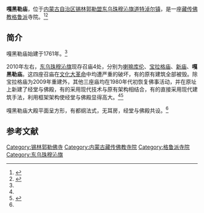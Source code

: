 {{Infobox Tibetan Buddhist monastery
|name =嘎黑勒庙
|image = 
|image size = 250px
|alt = 
|caption = 
|t=
|w=
|to = 
|ipa={{IPA|}}
|z=
|thdl=
|e=
|tc=嘎黑勒廟
|s=嘎黑勒庙
|p=
|m=
|k=
|pushpin_map = 
|latd =  | latm =  | lats =  | latNS = 
|longd=  | longm= | longs =| longEW = 
|iso_region = 
|map_caption = 
|mapsize = 
|location_country = 中国
|location = {{CHN}}[[内蒙古自治区|内蒙古自治区]][[锡林郭勒盟|锡林郭勒盟]][[东乌珠穆沁旗|东乌珠穆沁旗]]
|coordinates_display =
|founded_by = 
|date_founded =
|date_renovated =
|sect = [[格鲁派|格鲁派]]
|mather =
|children =
|dedicated_to = 
|tulku =
|head_lama = 
|head_mgh =
|no._of_monks = 
|architecture = 
|festivals =
|footnotes = 
}}

'''嘎黑勒庙'''，位于[[内蒙古自治区|内蒙古自治区]][[锡林郭勒盟|锡林郭勒盟]][[东乌珠穆沁旗|东乌珠穆沁旗]][[道特淖尔镇|道特淖尔镇]]，是一座[[藏传佛教|藏传佛教]][[格鲁派|格鲁派]]寺院。<ref name=minzujianzhu>{{Cite web |url=http://www.naic.org.cn/chs/article.php?id=2394 |title=白雪、张鹏举、额尔德穆图，关于锡林郭勒盟藏传佛教寺庙实地调研的情况，中国民族建筑网，2011-08-16 |accessdate=2013-07-21 |archive-date=2011-12-05 |archive-url=https://web.archive.org/web/20111205152118/http://www.naic.org.cn/chs/article.php?id=2394 |dead-url=yes }}</ref><ref name=xilinribao>{{Cite web |url=http://www.xlglrbw.com/wenshi/2012-05/31/content_3540.htm |title=浅述喇嘛庙宇在锡盟革命斗争中的重要作用，锡林郭勒日报网，2012-05-31 |accessdate=2013-07-21 |archive-date=2014-05-03 |archive-url=https://web.archive.org/web/20140503183503/http://www.xlglrbw.com/wenshi/2012-05/31/content_3540.htm |dead-url=no }}</ref>

==简介==
嘎黑勒庙始建于1761年。<ref name=minzujianzhu/>

2010年左右，[[东乌珠穆沁旗|东乌珠穆沁旗]]现存召庙4处，分别为[[集惠寺|喇嘛库伦]]、[[宝拉格庙|宝拉格庙]]、[[新庙_(东乌珠穆沁旗)|新庙]]、'''嘎黑勒庙'''。这四座召庙在[[文化大革命|文化大革命]]中均遭严重的破坏，有的原有建筑全部被毁。除宝拉格庙为2009年重建外，其他三座庙均在1980年代初恢复佛事活动，并在原址上新建了经堂与佛殿，有的采用现代技术与原有架构相结合，有的直接采用现代建筑手法，利用框架架构使经堂与佛殿显得高大。<ref name=minzujianzhu/><ref>{{Cite web |url=http://msj.dwq.gov.cn/fpb_xgyw/fpb_shfp/201107/t20110731_292724.html |title=我局对我旗乌镇喇嘛库伦庙、道特淖尔镇新庙及嘎黑勒庙进行了宗教活动场所安全检查，东乌珠穆沁旗民族宗教事务局，2008-04-30 |accessdate=2013-07-21 |archive-date=2013-07-21 |archive-url=https://archive.is/20130721072605/http://msj.dwq.gov.cn/fpb_xgyw/fpb_shfp/201107/t20110731_292724.html |dead-url=yes }}</ref>

嘎黑勒庙大殿平面呈方形，有都纲法式，无耳房，经堂与佛殿共设。<ref name=minzujianzhu/>

==参考文献==
{{reflist}}

[[Category:锡林郭勒佛寺|Category:锡林郭勒佛寺]] 
[[Category:内蒙古藏传佛教寺院|Category:内蒙古藏传佛教寺院]]
[[Category:格鲁派寺院|Category:格鲁派寺院]]
[[Category:东乌珠穆沁旗|Category:东乌珠穆沁旗]]